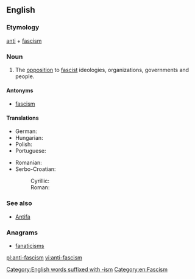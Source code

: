 ==English==
{{wikipedia}}

===Etymology===
[[anti]] + [[fascism]]

===Noun===
{{head|en|noun}}

# The [[opposition]] to [[fascist]] ideologies, organizations, governments and people.

====Antonyms====
* [[fascism]]

====Translations====
{{trans-top|the opposition to fascist ideologies}}
* German: {{t+|de|Antifaschismus|m}}
* Hungarian: {{t+|hu|antifasizmus}}
* Polish: {{t+|pl|antyfaszyzm}}
* Portuguese: {{t|pt|antifascismo|m}}
{{trans-mid}}
* Romanian: {{t+|ro|antifascism|n}}
* Serbo-Croatian:
*: Cyrillic: {{t|sh|антифашизам|m|sc=Cyrl}}
*: Roman: {{t+|sh|antifašizam|m}}
{{trans-bottom}}

===See also===
* [[Antifa]]

===Anagrams===
* [[fanaticisms#English|fanaticisms]]

[[Category:English words suffixed with -ism]]
[[Category:en:Fascism]]

[[pl:anti-fascism]]
[[vi:anti-fascism]]